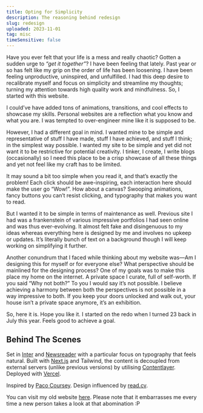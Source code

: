 ```yaml
---
title: Opting for Simplicity
description: The reasoning behind redesign
slug: redesign
uploaded: 2023-11-01
tag: misc
timeSensitive: false
---
```


Have you ever felt that your life is a mess and really chaotic? Gotten a sudden urge to _“get it together”_? I have been feeling that lately. Past year or so has felt like my grip on the order of life has been loosening. I have been feeling unproductive, uninspired, and unfulfilled. I had this deep desire to recalibrate myself and focus on simplicity and streamline my thoughts; turning my attention towards high quality work and mindfulness. So, I started with this website.

I could’ve have added tons of animations, transitions, and cool effects to showcase my skills. Personal websites are a reflection what you know and what you are. I was tempted to over-engineer mine like it is supposed to be.

However, I had a different goal in mind. I wanted mine to be simple and representative of stuff I have made, stuff I have achieved, and stuff I think; in the simplest way possible. I wanted my site to be simple and yet did not want it to be restrictive for potential creativity. I tinker, I create, I write blogs (occasionally) so I need this place to be a crisp showcase of all these things and yet not feel like my craft has to be limited.

It may sound a bit too simple when you read it, and that’s exactly the problem! Each click should be awe-inspiring, each interaction here should make the user go “Wow!”. How about a canvas? Swooping animations, fancy buttons you can’t resist clicking, and typography that makes you want to read.

But I wanted it to be simple in terms of maintenance as well. Previous site I had was a frankenstein of various impressive portfolios I had seen online and was thus ever-evolving. It almost felt fake and disingenuous to my ideas whereas everything here is designed by me and involves no upkeep or updates. It’s literally bunch of text on a background though I will keep working on simplifying it further.

Another conundrum that I faced while thinking about my website was—Am I designing this for myself or for everyone else? What perspective should be mainlined for the designing process? One of my goals was to make this place my home on the internet. A private space I curate, full of self-worth. If you said “Why not both?” To you I would say it’s not possible. I believe achieving a harmony between both the perspectives is not possible in a way impressive to both. If you keep your doors unlocked and walk out, your house isn’t a private space anymore, it’s an exhibition.

So, here it is. Hope you like it. I started on the redo when I turned 23 back in July this year. Feels good to achieve a goal.

## Behind The Scenes

Set in [Inter](https://rsms.me/inter) and [Newsreader](https://fonts.google.com/specimen/Newsreader) with a particular focus on typography that feels natural. Built with [Next.js](https://nextjs.org/) and Tailwind, the content is decoupled from external servers (unlike previous versions) by utilising [Contentlayer](https://contentlayer.dev). Deployed with [Vercel](https://vercel.com/).

Inspired by [Paco Coursey](https://paco.me). Design influenced by [read.cv](https://read.cv).

You can visit my old website [here](https://old.mayurbhoi.com). Please note that it embarrasses me every time a new person takes a look at that abomination :P
